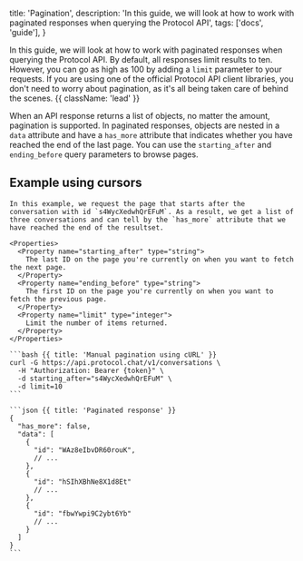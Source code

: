   title: 'Pagination',
  description:
    'In this guide, we will look at how to work with paginated responses when querying the Protocol API',
  tags: ['docs', 'guide'],
}


In this guide, we will look at how to work with paginated responses when querying the Protocol API. By default, all responses limit results to ten. However, you can go as high as 100 by adding a `limit` parameter to your requests. If you are using one of the official Protocol API client libraries, you don't need to worry about pagination, as it's all being taken care of behind the scenes. {{ className: 'lead' }}

When an API response returns a list of objects, no matter the amount, pagination is supported. In paginated responses, objects are nested in a `data` attribute and have a `has_more` attribute that indicates whether you have reached the end of the last page. You can use the `starting_after` and `ending_before` query parameters to browse pages.

## Example using cursors

<Row>
  <Col>

    In this example, we request the page that starts after the conversation with id `s4WycXedwhQrEFuM`. As a result, we get a list of three conversations and can tell by the `has_more` attribute that we have reached the end of the resultset.

    <Properties>
      <Property name="starting_after" type="string">
        The last ID on the page you're currently on when you want to fetch the next page.
      </Property>
      <Property name="ending_before" type="string">
        The first ID on the page you're currently on when you want to fetch the previous page.
      </Property>
      <Property name="limit" type="integer">
        Limit the number of items returned.
      </Property>
    </Properties>

  </Col>
  <Col>

    ```bash {{ title: 'Manual pagination using cURL' }}
    curl -G https://api.protocol.chat/v1/conversations \
      -H "Authorization: Bearer {token}" \
      -d starting_after="s4WycXedwhQrEFuM" \
      -d limit=10
    ```

    ```json {{ title: 'Paginated response' }}
    {
      "has_more": false,
      "data": [
        {
          "id": "WAz8eIbvDR60rouK",
          // ...
        },
        {
          "id": "hSIhXBhNe8X1d8Et"
          // ...
        },
        {
          "id": "fbwYwpi9C2ybt6Yb"
          // ...
        }
      ]
    }
    ```

  </Col>
</Row>
